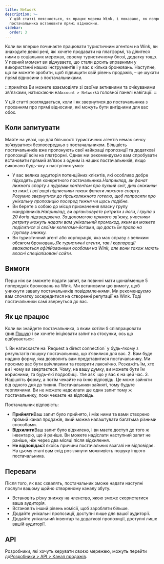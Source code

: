 ```yaml
---
title: Network
description: >-
  У цій статті пояснюється, як працює мережа Wink, і показано, як попросити
  постачальника встановити прямі відносини.
sidebar:
  order: 3
---
```


Коли ви вперше починаєте працювати туристичним агентом на Wink, ви знаходите деякі речі, які хочете продавати на платформі, та ділитеся ними в соціальних мережах, своєму туристичному блозі, додатку тощо.
У певний момент ви відчуваєте, що стали досить вправними у використанні наших інструментів і у вас є кілька бронювань.
Наступне, що ви можете зробити, щоб підвищити свій рівень продажів, – це шукати прямі відносини з постачальниками.

:::примітка
Ви можете взаємодіяти зі своїми активними та очікуваними зв'язками, натискаючи на`Account > Network`з головної панелі навігації.
:::

У цій статті розглядається, коли і як звернутися до постачальника з проханням про прямі відносини, які можуть бути вигідними для вас обох.

## Коли запитувати

Майте на увазі, що для більшості туристичних агентів немає сенсу зв’язуватися безпосередньо з постачальником. Більшість постачальників вже пропонують свої найкращі пропозиції та додаткові пропозиції всім на платформі.
Однак ми рекомендуємо вам спробувати встановити прямий зв’язок з одним із наших постачальників, якщо виконано будь-яку з наступних умов:

* У вас велика аудиторія потенційних клієнтів, які особливо добре підходять для конкретного постачальника.*Наприклад, ви фанат лижного спорту з чудовим контентом про пухкий сніг, дикі сніжинки та лижі, і всі ваші підписники також фанати лижного спорту. Розумно звернутися до гірськолижного готелю, щоб попросити про унікальну пропозицію посеред тижня чи щось подібне.*
* Ви берете з собою до місця призначення власну групу мандрівників.*Наприклад, ви організовуєте ретрити з йоги, і група з 20 йогів підтверджена. За допомогою прямого зв'язку, учасники ретриту можуть надати вам унікальний промокод, яким ви можете поділитися зі своїми колегами-йогами, що дасть їм право на групову знижку.*
* Ви туристичний агент або корпорація, яка має справу з великим обсягом бронювань.*Як туристичні агенти, так і корпорації вважаються афілійованими особами на Wink, але вони також мають власні спеціалізовані сайти.*

## Вимоги

Перш ніж ви зможете подати запит, ви повинні мати щонайменше 5 попередніх бронювань на Wink.
Ми встановили цю вимогу, щоб уникнути завалу постачальників повідомленнями. Ми рекомендуємо вам спочатку зосередитися на створенні репутації на Wink. Тоді постачальники самі звернуться до вас.

## Як це працює

Коли ви знайдете постачальника, з яким хотіли б співпрацювати (див.[Пошук](/studio/search/)) і ви хочете ініціювати запит на стосунки, ось що відбувається:

<Steps>
  1. Ви натискаєте на `Request a direct connection` у будь-якому з результатів пошуку постачальника, що з’явилися для вас.
  2. Вам буде надано форму, яка дозволить вам представитися постачальнику. Ми просимо вас бути ввічливими та говорити лаконічно. Розкажіть їм, хто ви і чому ви звертаєтеся. Чому, на вашу думку, ви можете бути їм корисними, та будь-які подробиці. `the ask` що у вас є на цей час.
  3. Надішліть форму, а потім чекайте на їхню відповідь. Це може зайняти від одного дня до тижня. Постачальники зайняті, тому будьте терплячими. Ви не можете надсилати ще один запит тому ж постачальнику, поки чекаєте на відповідь.
</Steps>


Постачальник відповість:

* **Прийняти**Ваш запит було прийнято, і між ними та вами створено прямий канал продажів, який можна налаштувати багатьма різними способами.
* **Відхилити**Ваш запит було відхилено, і ви маєте доступ до того ж інвентарю, що й раніше. Ви можете надіслати наступний запит не раніше, ніж через два місяці після відхилення.
* **Не відповідає**З якоїсь причини постачальник взагалі не відповідає. На цьому етапі вам слід розглянути можливість пошуку іншого постачальника.

## Переваги

Після того, як вас схвалять, постачальник зможе надати наступні послуги вашому щойно створеному каналу збуту.

* Встановіть різну знижку на членство, якою зможе скористатися ваша аудиторія.
* Встановіть інший рівень комісії, щоб заробляти більше.
* Додайте унікальні пропозиції, доступні лише для вашої аудиторії.
* Додайте унікальний інвентар та додаткові пропозиції, доступні лише вашій аудиторії.

## API

Розробники, які хочуть керувати своєю мережею, можуть перейти до[Розробники > API > Канал продажів](/developers/apis/#sales-channel-api).

